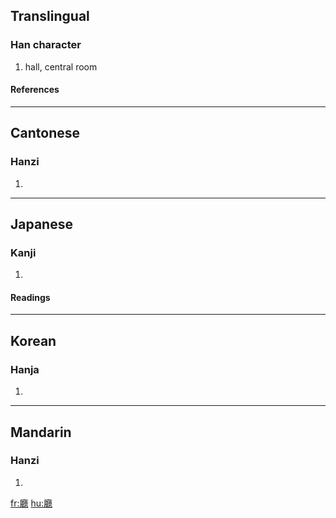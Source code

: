 {{see|厅|廰}}

==Translingual==
===Han character===
{{Han char|rn=53|rad=广|as=22|sn=25|four=0023<sub>1</sub>|canj=戈尸土心 (ISGP)}}
# hall, central room
====References====
{{Han ref|kx=0352.240|dkj=09562|dj=0666.110|hdz=20909.090|uh=5EF3|ud=24307|bh=C655|bd=50773}}
----
==Cantonese==
===Hanzi===
{{yue-hanzi|jyut=|y=teng1}}
# {{defn|Cantonese}}
----
==Japanese==
===Kanji===
{{ja-kanji|grade=|rs=广22}}
# {{defn|Japanese}} 
====Readings====
{{ja-readings|on=[[ちょう]] (chō), [[てい]] (tei)|kun=[[やくしょ]] (yakusho), [[いえ]] (ie)}}
----
==Korean==
===Hanja===
{{ko-hanja|hangeul=청|rv=cheong|mr=ch'ŏng}}
# {{defn|Korean}}
----
==Mandarin==
===Hanzi===
{{cmn-hanzi|sim=厅|pin=[[tīng]] (ting1)|wg=t'ing<sup>1</sup>}}
# {{defn|Mandarin}}

[[fr:廳]]
[[hu:廳]]